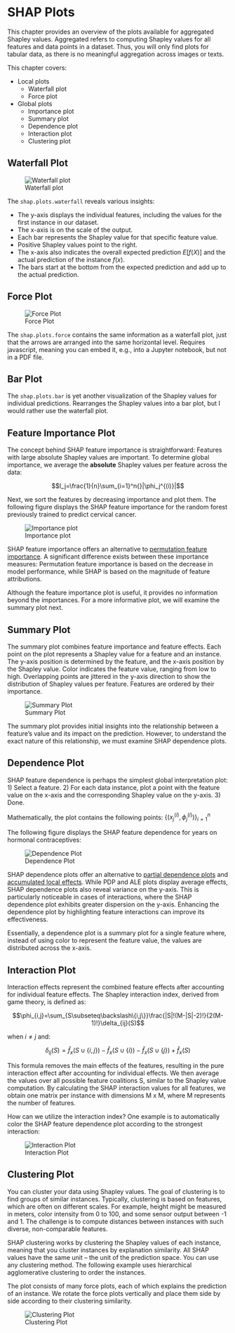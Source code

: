 # SHAP Plots {#plots}

This chapter provides an overview of the plots available for aggregated Shapley values.
Aggregated refers to computing Shapley values for all features and data points in a dataset.
Thus, you will only find plots for tabular data, as there is no meaningful aggregation across images or texts.

This chapter covers:

- Local plots
  - Waterfall plot
  - Force plot
- Global plots
  - Importance plot
  - Summary plot
  - Dependence plot
  - Interaction plot
  - Clustering plot

## Waterfall Plot

![Waterfall plot](images/waterfall.jpg)

The `shap.plots.waterfall` reveals various insights:

- The y-axis displays the individual features, including the values for the first instance in our dataset.
- The x-axis is on the scale of the output.
- Each bar represents the Shapley value for that specific feature value.
- Positive Shapley values point to the right.
- The x-axis also indicates the overall expected prediction $E[f(X)]$ and the actual prediction of the instance $f(x)$.
- The bars start at the bottom from the expected prediction and add up to the actual prediction.

## Force Plot

![Force Plot](images/force-plot-single.jpg)

The `shap.plots.force` contains the same information as a waterfall plot, just that the arrows are arranged into the same horizontal level.
Requires javascript, meaning you can embed it, e.g., into a Jupyter notebook, but not in a PDF file.

## Bar Plot

The `shap.plots.bar` is yet another visualization of the Shapley values for individual predictions.
Rearranges the Shapley values into a bar plot, but I would rather use the waterfall plot.

## Feature Importance Plot

The concept behind SHAP feature importance is straightforward:
Features with large absolute Shapley values are important.
To determine global importance, we average the **absolute** Shapley values per feature across the data:

$$I_j=\frac{1}{n}\sum_{i=1}^n{}|\phi_j^{(i)}|$$

Next, we sort the features by decreasing importance and plot them.
The following figure displays the SHAP feature importance for the random forest previously trained to predict cervical cancer.

![Importance plot](images/shap-importance.jpg)


SHAP feature importance offers an alternative to [permutation feature importance](#feature-importance).
A significant difference exists between these importance measures:
Permutation feature importance is based on the decrease in model performance, while SHAP is based on the magnitude of feature attributions.

Although the feature importance plot is useful, it provides no information beyond the importances.
For a more informative plot, we will examine the summary plot next.

## Summary Plot

The summary plot combines feature importance and feature effects.
Each point on the plot represents a Shapley value for a feature and an instance.
The y-axis position is determined by the feature, and the x-axis position by the Shapley value.
Color indicates the feature value, ranging from low to high.
Overlapping points are jittered in the y-axis direction to show the distribution of Shapley values per feature.
Features are ordered by their importance.

![Summary Plot](images/summary-plot.jpg)

The summary plot provides initial insights into the relationship between a feature's value and its impact on the prediction.
However, to understand the exact nature of this relationship, we must examine SHAP dependence plots.

## Dependence Plot

SHAP feature dependence is perhaps the simplest global interpretation plot:
1) Select a feature.
2) For each data instance, plot a point with the feature value on the x-axis and the corresponding Shapley value on the y-axis.
3) Done.

Mathematically, the plot contains the following points: $\{(x_j^{(i)},\phi_j^{(i)})\}_{i=1}^n$

The following figure displays the SHAP feature dependence for years on hormonal contraceptives:

![Dependence Plot](images/dependence.jpg)

SHAP dependence plots offer an alternative to [partial dependence plots](#pdp) and [accumulated local effects](#ale).
While PDP and ALE plots display average effects, SHAP dependence plots also reveal variance on the y-axis.
This is particularly noticeable in cases of interactions, where the SHAP dependence plot exhibits greater dispersion on the y-axis.
Enhancing the dependence plot by highlighting feature interactions can improve its effectiveness.

Essentially, a dependence plot is a summary plot for a single feature where, instead of using color to represent the feature value, the values are distributed across the x-axis.

## Interaction Plot

Interaction effects represent the combined feature effects after accounting for individual feature effects.
The Shapley interaction index, derived from game theory, is defined as:

$$\phi_{i,j}=\sum_{S\subseteq\backslash\{i,j\}}\frac{|S|!(M-|S|-2)!}{2(M-1)!}\delta_{ij}(S)$$

when $i\neq{}j$ and:

$$\delta_{ij}(S)=\hat{f}_x(S\cup\{i,j\})-\hat{f}_x(S\cup\{i\})-\hat{f}_x(S\cup\{j\})+\hat{f}_x(S)$$

This formula removes the main effects of the features, resulting in the pure interaction effect after accounting for individual effects.
We then average the values over all possible feature coalitions S, similar to the Shapley value computation.
By calculating the SHAP interaction values for all features, we obtain one matrix per instance with dimensions M x M, where M represents the number of features.

How can we utilize the interaction index?
One example is to automatically color the SHAP feature dependence plot according to the strongest interaction:

![Interaction Plot](images/dependence-interaction.jpg)


## Clustering Plot

You can cluster your data using Shapley values.
The goal of clustering is to find groups of similar instances.
Typically, clustering is based on features, which are often on different scales.
For example, height might be measured in meters, color intensity from 0 to 100, and some sensor output between -1 and 1.
The challenge is to compute distances between instances with such diverse, non-comparable features.

SHAP clustering works by clustering the Shapley values of each instance, meaning that you cluster instances by explanation similarity.
All SHAP values have the same unit -- the unit of the prediction space.
You can use any clustering method.
The following example uses hierarchical agglomerative clustering to order the instances.

The plot consists of many force plots, each of which explains the prediction of an instance.
We rotate the force plots vertically and place them side by side according to their clustering similarity.

![Clustering Plot](images/force-plot-multiple.jpg)

